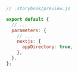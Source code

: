 ```js
// .storybook/preview.js

export default {
  // ...
  parameters: {
    // ...
    nextjs: {
      appDirectory: true,
    },
  },
};
```
